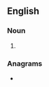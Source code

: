 ==English==

===Noun===
{{head|en|noun form}}

# {{plural of|rebutia|lang=en}}

===Anagrams===
* {{anagrams|en|a=abeirstu|aubrites|biurates}}